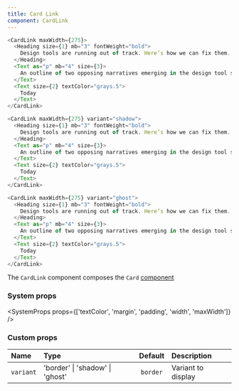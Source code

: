 ```yaml
---
title: Card Link
component: CardLink
---
```


```js live=true
<CardLink maxWidth={275}>
  <Heading size={1} mb="3" fontWeight="bold">
    Design tools are running out of track. Here’s how we can fix them.
  </Heading>
  <Text as="p" mb="4" size={3}>
    An outline of two opposing narratives emerging in the design tool space.
  </Text>
  <Text size={2} textColor="grays.5">
    Today
  </Text>
</CardLink>
```

```js live=true
<CardLink maxWidth={275} variant="shadow">
  <Heading size={1} mb="3" fontWeight="bold">
    Design tools are running out of track. Here’s how we can fix them.
  </Heading>
  <Text as="p" mb="4" size={3}>
    An outline of two opposing narratives emerging in the design tool space.
  </Text>
  <Text size={2} textColor="grays.5">
    Today
  </Text>
</CardLink>
```

```js live=true
<CardLink maxWidth={275} variant="ghost">
  <Heading size={1} mb="3" fontWeight="bold">
    Design tools are running out of track. Here’s how we can fix them.
  </Heading>
  <Text as="p" mb="4" size={3}>
    An outline of two opposing narratives emerging in the design tool space.
  </Text>
  <Text size={2} textColor="grays.5">
    Today
  </Text>
</CardLink>
```

The `CardLink` component composes the `Card` [component](/docs/card)

### System props

<SystemProps props={['textColor', 'margin', 'padding', 'width', 'maxWidth']} />

### Custom props

| Name      | Type                            | Default  | Description        |
| :-------- | :------------------------------ | :------: | :----------------- |
| `variant` | 'border' \| 'shadow' \| 'ghost' | `border` | Variant to display |
